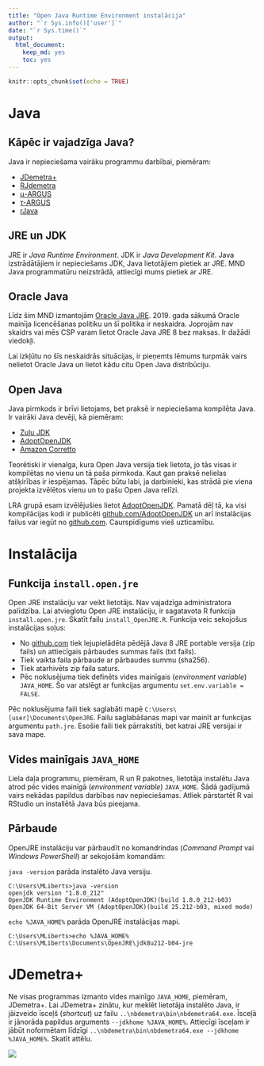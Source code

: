 ```yaml
---
title: "Open Java Runtime Environment instalācija"
author: "`r Sys.info()['user']`"
date: "`r Sys.time()`"
output:
  html_document: 
    keep_md: yes
    toc: yes
---
```


```r
knitr::opts_chunk$set(echo = TRUE)
```

# Java

## Kāpēc ir vajadzīga Java?

Java ir nepieciešama vairāku programmu darbībai, piemēram:

- [JDemetra+](https://github.com/jdemetra/jdemetra-app/releases)
- [RJdemetra](https://jdemetra.github.io/rjdemetra/)
- [μ-ARGUS](http://research.cbs.nl/casc/mu.htm)
- [τ-ARGUS](http://research.cbs.nl/casc/tau.htm)
- [rJava](http://rforge.net/rJava/)


## JRE un JDK

JRE ir *Java Runtime Environment*. JDK ir *Java Development Kit*. Java izstrādātājiem ir nepieciešams JDK, Java lietotājiem pietiek ar JRE. MND Java programmatūru neizstrādā, attiecīgi mums pietiek ar JRE.


## Oracle Java

Līdz šim MND izmantojām [Oracle Java JRE](https://www.oracle.com/technetwork/java/javase/downloads/jre8-downloads-2133155.html). 2019. gada sākumā Oracle mainīja licencēšanas politiku un šī politika ir neskaidra. Joprojām nav skaidrs vai mēs CSP varam lietot Oracle Java JRE 8 bez maksas. Ir dažādi viedokļi.

Lai izkļūtu no šīs neskaidrās situācijas, ir pieņemts lēmums turpmāk vairs nelietot Oracle Java un lietot kādu citu Open Java distribūciju.


## Open Java

Java pirmkods ir brīvi lietojams, bet praksē ir nepieciešama kompilēta Java. Ir vairāki Java devēji, kā piemēram:

- [Zulu JDK](https://www.azul.com/downloads/zulu/)
- [AdoptOpenJDK](https://adoptopenjdk.net/)
- [Amazon Corretto](https://aws.amazon.com/corretto/)

Teorētiski ir vienalga, kura Open Java versija tiek lietota, jo tās visas ir kompilētas no vienu un tā paša pirmkoda. Kaut gan praksē nelielas atšķirības ir iespējamas. Tāpēc būtu labi, ja darbinieki, kas strādā pie viena projekta izvēlētos vienu un to pašu Open Java relīzi.

LRA grupā esam izvēlējušies lietot [AdoptOpenJDK](https://adoptopenjdk.net/). Pamatā dēļ tā, ka visi kompilācijas kodi ir publicēti [github.com/AdoptOpenJDK](https://github.com/AdoptOpenJDK) un arī instalācijas failus var iegūt no [github.com](https://github.com/AdoptOpenJDK/openjdk8-binaries/releases). Caurspīdīgums vieš uzticamību.


# Instalācija

## Funkcija `install.open.jre`

Open JRE instalāciju var veikt lietotājs. Nav vajadzīga administratora palīdzība. Lai atvieglotu Open JRE instalāciju, ir sagatavota R funkcija `install.open.jre`. Skatīt failu `install_OpenJRE.R`. Funkcija veic sekojošus instalācijas soļus:

- No [github.com](https://github.com/AdoptOpenJDK/openjdk8-binaries/releases) tiek lejupielādēta pēdējā Java 8 JRE portable versija (zip fails) un attiecīgais pārbaudes summas fails (txt fails).
- Tiek vaikta faila pārbaude ar pārbaudes summu (sha256).
- Tiek atarhivēts zip faila saturs.
- Pēc noklusējuma tiek definēts vides mainīgais (*environment variable*) `JAVA_HOME`. Šo var atslēgt ar funkcijas argumentu `set.env.variable = FALSE`.

Pēc noklusējuma faili tiek saglabāti mapē `C:\Users\[user]\Documents\OpenJRE`. Failu saglabāšanas mapi var mainīt ar funkcijas argumentu `path.jre`. Esošie faili tiek pārrakstīti, bet katrai JRE versijai ir sava mape.



## Vides mainīgais `JAVA_HOME`

Liela daļa programmu, piemēram, R un R pakotnes, lietotāja instalētu Java atrod pēc vides mainīgā (*environment variable*) `JAVA_HOME`. Šādā gadījumā vairs nekādas papildus darbības nav nepieciešamas. Atliek pārstartēt R vai RStudio un installētā Java būs pieejama.


## Pārbaude

OpenJRE instalāciju var pārbaudīt no komandrindas (*Command Prompt* vai *Windows PowerShell*) ar sekojošām komandām:

`java -version` parāda instalēto Java versiju.

```
C:\Users\MLiberts>java -version
openjdk version "1.8.0_212"
OpenJDK Runtime Environment (AdoptOpenJDK)(build 1.8.0_212-b03)
OpenJDK 64-Bit Server VM (AdoptOpenJDK)(build 25.212-b03, mixed mode)
```

`echo %JAVA_HOME%` parāda OpenJRE instalācijas mapi.

```
C:\Users\MLiberts>echo %JAVA_HOME%
C:\Users\MLiberts\Documents\OpenJRE\jdk8u212-b04-jre
```



# JDemetra+

Ne visas programmas izmanto vides mainīgo `JAVA_HOME`, piemēram, JDemetra+. Lai JDemetra+ zinātu, kur meklēt lietotāja instalēto Java, ir jāizveido īsceļš (*shortcut*) uz failu `..\nbdemetra\bin\nbdemetra64.exe`. Īsceļā ir jānorāda papildus arguments `--jdkhome %JAVA_HOME%`. Attiecīgi īsceļam ir jābūt noformētam līdzīgi `..\nbdemetra\bin\nbdemetra64.exe --jdkhome %JAVA_HOME%`. Skatīt attēlu.

![](JDemetra-target.png)
